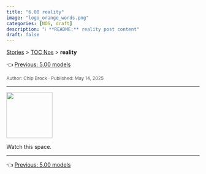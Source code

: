 ```yaml
---
title: "6.00 reality"
image: "logo_orange_words.png"
categories: [NOS, draft]
description: "ℹ️ **README:** reality post content"
draft: false
---
```


<div class="breadcrumb">
  <a href="../../stories.html">Stories</a> > <a href="../index.qmd">TOC Nos</a> > <strong>reality</strong>
</div>
::: {.post-nav}
👈 [Previous: 5.00 models](../20250514_0500-models/0500-models.html)
:::

<div style="font-size:0.85em; color:#555; margin-top:0.5em;">
Author: Chip Brock · Published: May 14, 2025
</div>

---

::: {.column-margin}
![](logo_orange_words.png){ width=120px }
:::

Watch this space.

---
::: {.post-nav}
👈 [Previous: 5.00 models](../20250514_0500-models/0500-models.html)
:::
